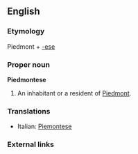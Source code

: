 ==English==

===Etymology===
Piedmont + [[-ese]]

===Proper noun===
'''Piedmontese'''

# An inhabitant or a resident of [[Piedmont]].

===Translations===
{{rfc-level|Translations at L3+ (AutoFormat would have corrected level of Translations)}}
*Italian: [[Piemontese]]

===External links===
{{ethnologue|code=pms}}